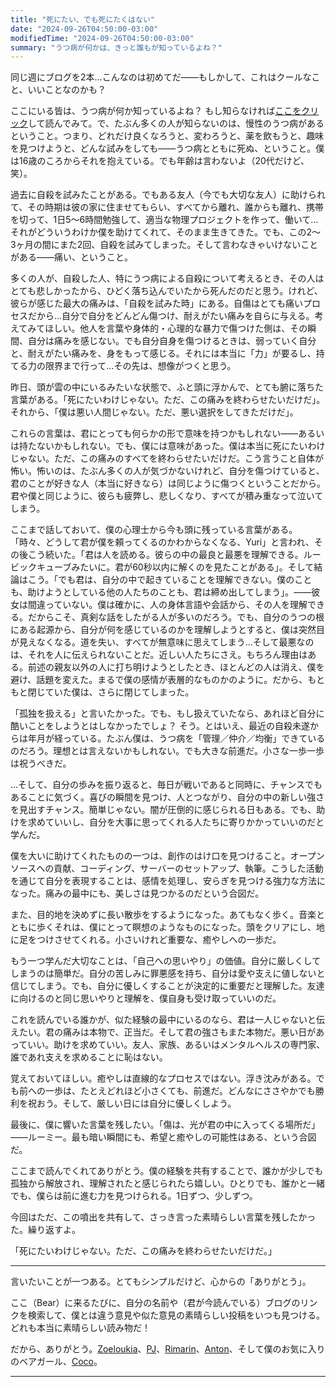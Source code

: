 ```yaml
---
title: "死にたい、でも死にたくはない"
date: "2024-09-26T04:50:00-03:00"
modifiedTime: "2024-09-26T04:50:00-03:00"
summary: "うつ病が何かは、きっと誰もが知っているよね？"
---
```


同じ週にブログを2本…こんなのは初めてだ——もしかして、これはクールなこと、いいことなのかも？

ここにいる皆は、うつ病が何か知っているよね？ もし知らなければ[ここをクリック](https://duckduckgo.com/?q=depression+mood)して読んでみて。で、たぶん多くの人が知らないのは、慢性のうつ病があるということ。つまり、どれだけ良くなろうと、変わろうと、薬を飲もうと、趣味を見つけようと、どんな試みをしても——うつ病とともに死ぬ、ということ。僕は16歳のころからそれを抱えている。でも年齢は言わないよ（20代だけど、笑）。

過去に自殺を試みたことがある。でもある友人（今でも大切な友人）に助けられて、その時期は彼の家に住ませてもらい、すべてから離れ、誰からも離れ、携帯を切って、1日5〜6時間勉強して、適当な物理プロジェクトを作って、働いて…それがどういうわけか僕を助けてくれて、そのまま生きてきた。でも、この2〜3ヶ月の間にまた2回、自殺を試みてしまった。そして言わなきゃいけないことがある——痛い、ということ。

多くの人が、自殺した人、特にうつ病による自殺について考えるとき、その人はとても悲しかったから、ひどく落ち込んでいたから死んだのだと思う。けれど、彼らが感じた最大の痛みは、「自殺を試みた時」にある。自傷はとても痛いプロセスだから…自分で自分をどんどん傷つけ、耐えがたい痛みを自らに与える。考えてみてほしい。他人を言葉や身体的・心理的な暴力で傷つけた側は、その瞬間、自分は痛みを感じない。でも自分自身を傷つけるときは、弱っていく自分と、耐えがたい痛みを、身をもって感じる。それには本当に「力」が要るし、持てる力の限界まで行って…その先は、想像がつくと思う。

昨日、頭が雲の中にいるみたいな状態で、ふと頭に浮かんで、とても腑に落ちた言葉がある。「死にたいわけじゃない。ただ、この痛みを終わらせたいだけだ」。それから、「僕は悪い人間じゃない。ただ、悪い選択をしてきただけだ」。

これらの言葉は、君にとっても何らかの形で意味を持つかもしれない——あるいは持たないかもしれない。でも、僕には意味があった。僕は本当に死にたいわけじゃない。ただ、この痛みのすべてを終わらせたいだけだ。こう言うこと自体が怖い。怖いのは、たぶん多くの人が気づかないけれど、自分を傷つけていると、君のことが好きな人（本当に好きなら）は同じように傷つくということだから。君や僕と同じように、彼らも疲弊し、悲しくなり、すべてが積み重なって泣いてしまう。

ここまで話しておいて、僕の心理士から今も頭に残っている言葉がある。「時々、どうして君が僕を頼ってくるのかわからなくなる、Yuri」と言われ、その後こう続いた。「君は人を読める。彼らの中の最良と最悪を理解できる。ルービックキューブみたいに。君が60秒以内に解くのを見たことがある」。そして結論はこう。「でも君は、自分の中で起きていることを理解できない。僕のことも、助けようとしている他の人たちのことも、君は締め出してしまう」。——彼女は間違っていない。僕は確かに、人の身体言語や会話から、その人を理解できる。だからこそ、真剣な話をしたがる人が多いのだろう。でも、自分のうつの根にある起源から、自分が何を感じているのかを理解しようとすると、僕は突然目が見えなくなる。道を失い、すべてが無意味に思えてしまう…そして最悪なのは、それを人に伝えられないことだ。近しい人たちにさえ。もちろん理由はある。前述の親友以外の人に打ち明けようとしたとき、ほとんどの人は消え、僕を避け、話題を変えた。まるで僕の感情が表層的なものかのように。だから、もともと閉じていた僕は、さらに閉じてしまった。

「孤独を扱える」と言いたかった。でも、もし扱えていたなら、あれほど自分に酷いことをしようとはしなかったでしょ？ そう。とはいえ、最近の自殺未遂からは年月が経っている。たぶん僕は、うつ病を「管理／仲介／均衡」できているのだろう。理想とは言えないかもしれない。でも大きな前進だ。小さな一歩一歩は祝うべきだ。

…そして、自分の歩みを振り返ると、毎日が戦いであると同時に、チャンスでもあることに気づく。喜びの瞬間を見つけ、人とつながり、自分の中の新しい強さを見出すチャンス。簡単じゃない。闇が圧倒的に感じられる日もある。でも、助けを求めていいし、自分を大事に思ってくれる人たちに寄りかかっていいのだと学んだ。

僕を大いに助けてくれたものの一つは、創作のはけ口を見つけること。オープンソースへの貢献、コーディング、サーバーのセットアップ、執筆。こうした活動を通じて自分を表現することは、感情を処理し、安らぎを見つける強力な方法になった。痛みの最中にも、美しさは見つかるのだという合図だ。

また、目的地を決めずに長い散歩をするようになった。あてもなく歩く。音楽とともに歩くそれは、僕にとって瞑想のようなものになった。頭をクリアにし、地に足をつけさせてくれる。小さいけれど重要な、癒やしへの一歩だ。

もう一つ学んだ大切なことは、「自己への思いやり」の価値。自分に厳しくしてしまうのは簡単だ。自分の苦しみに罪悪感を持ち、自分は愛や支えに値しないと信じてしまう。でも、自分に優しくすることが決定的に重要だと理解した。友達に向けるのと同じ思いやりと理解を、僕自身も受け取っていいのだ。

これを読んでいる誰かが、似た経験の最中にいるのなら、君は一人じゃないと伝えたい。君の痛みは本物で、正当だ。そして君の強さもまた本物だ。悪い日があっていい。助けを求めていい。友人、家族、あるいはメンタルヘルスの専門家、誰であれ支えを求めることに恥はない。

覚えておいてほしい。癒やしは直線的なプロセスではない。浮き沈みがある。でも前への一歩は、たとえどれほど小さくても、前進だ。どんなにささやかでも勝利を祝おう。そして、厳しい日には自分に優しくしよう。

最後に、僕に響いた言葉を残したい。「傷は、光が君の中に入ってくる場所だ」——ルーミー。最も暗い瞬間にも、希望と癒やしの可能性はある、という合図だ。

ここまで読んでくれてありがとう。僕の経験を共有することで、誰かが少しでも孤独から解放され、理解されたと感じられたら嬉しい。ひとりでも、誰かと一緒でも、僕らは前に進む力を見つけられる。1日ずつ、少しずつ。

今回はただ、この噴出を共有して、さっき言った素晴らしい言葉を残したかった。繰り返すよ。

「死にたいわけじゃない。ただ、この痛みを終わらせたいだけだ。」


---

言いたいことが一つある。とてもシンプルだけど、心からの「ありがとう」。

ここ（Bear）に来るたびに、自分の名前や（君が今読んでいる）ブログのリンクを検索して、僕とは違う意見や似た意見の素晴らしい投稿をいつも見つける。どれも本当に素晴らしい読み物だ！

だから、ありがとう。[Zoeloukia](https://zoeloukia.bearblog.dev/were-just-as-wonderful-as-we-always-were)、[PJ](https://pj.bearblog.dev/it-doesnt-have-to-be-one-or-the-other)、[Rimarin](https://rimarin.bearblog.dev/links)、[Anton](https://anton.earth/social-media-crisis)、そして僕のお気に入りのベアガール、[Coco](https://coco-fraise.bearblog.dev/on-having-outgrown-a-city)。

---
